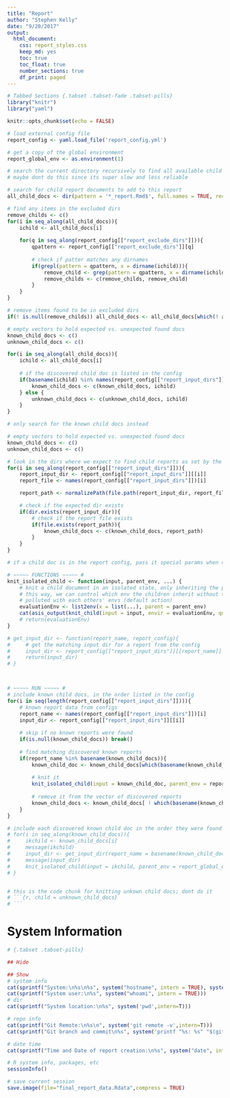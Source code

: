 ```yaml
---
title: "Report"
author: "Stephen Kelly"
date: "9/20/2017"
output: 
  html_document: 
    css: report_styles.css 
    keep_md: yes
    toc: true
    toc_float: true
    number_sections: true
    df_print: paged
---
```


```r
# Tabbed Sections {.tabset .tabset-fade .tabset-pills}
library("knitr")
library("yaml")

knitr::opts_chunk$set(echo = FALSE)

# load external config file
report_config <- yaml.load_file('report_config.yml')

# get a copy of the global environment
report_global_env <- as.environment(1)

```

```r

# search the current directory recursively to find all available child docs
# maybe dont do this since its super slow and less reliable

# search for child report documents to add to this report
all_child_docs <- dir(pattern = '*_report.Rmd$', full.names = TRUE, recursive = TRUE)

# find any items in the excluded dirs
remove_childs <- c()
for(i in seq_along(all_child_docs)){
    ichild <- all_child_docs[i]
    
    for(q in seq_along(report_config[["report_exclude_dirs"]])){
        qpattern <- report_config[["report_exclude_dirs"]][q]
        
        # check if patter matches any dirnames
        if(grepl(pattern = qpattern, x = dirname(ichild))){
            remove_child <- grep(pattern = qpattern, x = dirname(ichild), value = TRUE)
            remove_childs <- c(remove_childs, remove_child)
        }
    }
}

# remove items found to be in excluded dirs
if(! is.null(remove_childs)) all_child_docs <- all_child_docs[which(! all_child_docs %in% remove_childs)]

# empty vectors to hold expected vs. unexpected found docs
known_child_docs <- c()
unknown_child_docs <- c()

for(i in seq_along(all_child_docs)){
    ichild <- all_child_docs[i]
    
    # if the discovered child doc is listed in the config
    if(basename(ichild) %in% names(report_config[["report_input_dirs"]])){
        known_child_docs <- c(known_child_docs, ichild)
    } else {
        unknown_child_docs <- c(unknown_child_docs, ichild)
    }
}

```

```r

# only search for the known child docs instead

# empty vectors to hold expected vs. unexpected found docs
known_child_docs <- c()
unknown_child_docs <- c()

# look in the dirs where we expect to find child reports as set by the configs
for(i in seq_along(report_config[["report_input_dirs"]])){
    report_input_dir <- report_config[["report_input_dirs"]][[i]]
    report_file <- names(report_config[["report_input_dirs"]])[i]

    report_path <- normalizePath(file.path(report_input_dir, report_file))

    # check if the expected dir exists
    if(dir.exists(report_input_dir)){
        # check if the report file exists
        if(file.exists(report_path)){
            known_child_docs <- c(known_child_docs, report_path)
        }
    }
}

```

```r
# if a child doc is in the report config, pass it special params when compiling

# ~~~~~ FUNCTIONS ~~~~~ #
knit_isolated_child <- function(input, parent_env, ...) {
    # knit a child document in an isolated state, only inheriting the passed env
    # this way, we can control which env the children inherit without them getting
    # polluted with each others' envs (default action)
    evaluationEnv <- list2env(x = list(...), parent = parent_env)
    cat(asis_output(knit_child(input = input, envir = evaluationEnv, quiet = TRUE)))
    # return(evaluationEnv)
}

# get_input_dir <- function(report_name, report_config){
#     # get the matching input dir for a report from the config
#     input_dir <- report_config[["report_input_dirs"]][[report_name]]
#     return(input_dir)
# }



# ~~~~~ RUN ~~~~~ #
# include known child docs, in the order listed in the config
for(i in seq(length(report_config[["report_input_dirs"]]))){
    # known report data from configs
    report_name <- names(report_config[["report_input_dirs"]])[i]
    input_dir <- report_config[["report_input_dirs"]][[i]]
    
    # skip if no known reports were found
    if(is.null(known_child_docs)) break()
    
    # find matching discovered known reports
    if(report_name %in% basename(known_child_docs)){
        known_child_doc <- known_child_docs[which(basename(known_child_docs) == report_name)]
        
        # knit it
        knit_isolated_child(input = known_child_doc, parent_env = report_global_env, input_dir = input_dir)
        
        # remove it from the vector of discovered reports
        known_child_docs <- known_child_docs[ ! which(basename(known_child_docs) == report_name)]
    }
}

# include each discovered known child doc in the order they were found (maybe not a good idea)
# for(i in seq_along(known_child_docs)){
#     ikchild <- known_child_docs[i]
#     message(ikchild)
#     input_dir <- get_input_dir(report_name = basename(known_child_docs[1]), report_config = report_config)
#     message(input_dir)
#     knit_isolated_child(input = ikchild, parent_env = report_global_env, input_dir = input_dir)
# }


# this is the code chunk for knitting unkown child docs; dont do it
# ```{r, child = unknown_child_docs}
# ``` 
```


# System Information 

```r
# {.tabset .tabset-pills}

## Hide

## Show
# system info
cat(sprintf("System:\n%s\n%s", system("hostname", intern = TRUE), system("uname -srv", intern = TRUE)))
cat(sprintf("System user:\n%s", system("whoami", intern = TRUE)))
# dir
cat(sprintf("System location:\n%s", system('pwd',intern=T)))

# repo info
cat(sprintf("Git Remote:\n%s\n", system('git remote -v',intern=T)))
cat(sprintf("Git branch and commit\n%s", system('printf "%s: %s" "$(git rev-parse --abbrev-ref HEAD)" "$(git rev-parse HEAD)"',intern=T)))

# date time
cat(sprintf("Time and Date of report creation:\n%s", system("date", intern = TRUE)))

# R system info, packages, etc
sessionInfo()

# save current session
save.image(file="final_report_data.Rdata",compress = TRUE)
```
